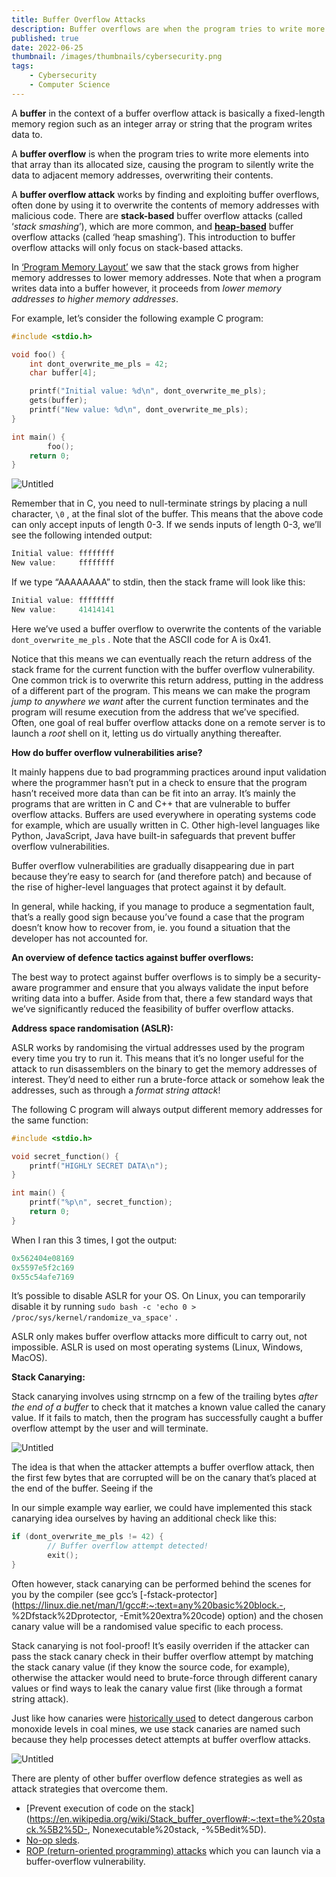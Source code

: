 ```yaml
---
title: Buffer Overflow Attacks
description: Buffer overflows are when the program tries to write more elements into an array's allocated size.
published: true
date: 2022-06-25
thumbnail: /images/thumbnails/cybersecurity.png
tags:
    - Cybersecurity
    - Computer Science
---
```


A **buffer** in the context of a buffer overflow attack is basically a fixed-length memory region such as an integer array or string that the program writes data to.

A **buffer overflow** is when the program tries to write more elements into that array than its allocated size, causing the program to silently write the data to adjacent memory addresses, overwriting their contents.

A **buffer overflow attack** works by finding and exploiting buffer overflows, often done by using it to overwrite the contents of memory addresses with malicious code. There are **stack-based** buffer overflow attacks (called ‘*stack smashing*’), which are more common, and **[heap-based](https://en.wikipedia.org/wiki/Heap_overflow)** buffer overflow attacks (called ‘heap smashing’). This introduction to buffer overflow attacks will only focus on stack-based attacks.

In [‘Program Memory Layout’](https://timz.dev/cybersecurity/program-memory-layout) we saw that the stack grows from higher memory addresses to lower memory addresses. Note that when a program writes data into a buffer however, it proceeds from *lower memory addresses to higher memory addresses*.

For example, let’s consider the following example C program:

```c
#include <stdio.h>

void foo() {
    int dont_overwrite_me_pls = 42;
    char buffer[4];

    printf("Initial value: %d\n", dont_overwrite_me_pls);
    gets(buffer);
    printf("New value: %d\n", dont_overwrite_me_pls);
}

int main() {
		foo();
    return 0;
}
```

![Untitled](https://s3.us-west-2.amazonaws.com/secure.notion-static.com/8502265b-b450-497e-a64d-7c6fe6c12fca/Untitled.png?X-Amz-Algorithm=AWS4-HMAC-SHA256&X-Amz-Content-Sha256=UNSIGNED-PAYLOAD&X-Amz-Credential=AKIAT73L2G45EIPT3X45%2F20220410%2Fus-west-2%2Fs3%2Faws4_request&X-Amz-Date=20220410T012745Z&X-Amz-Expires=86400&X-Amz-Signature=72e0e560ca1adb180718894e1dcf6509b824fce5a0c3ac28b24769520802b797&X-Amz-SignedHeaders=host&response-content-disposition=filename%20%3D%22Untitled.png%22&x-id=GetObject)

Remember that in C, you need to null-terminate strings by placing a null character, `\0` , at the final slot of the buffer. This means that the above code can only accept inputs of length 0-3. If we sends inputs of length 0-3, we’ll see the following intended output:

```c
Initial value: ffffffff
New value:     ffffffff
```

If we type “AAAAAAAA” to stdin, then the stack frame will look like this:

```c
Initial value: ffffffff
New value:     41414141
```

Here we’ve used a buffer overflow to overwrite the contents of the variable `dont_overwrite_me_pls` . Note that the ASCII code for A is 0x41.

Notice that this means we can eventually reach the return address of the stack frame for the current function with the buffer overflow vulnerability. One common trick is to overwrite this return address, putting in the address of a different part of the program. This means we can make the program *jump to anywhere we want* after the current function terminates and the program will resume execution from the address that we’ve specified. Often, one goal of real buffer overflow attacks done on a remote server is to launch a *root* shell on it, letting us do virtually anything thereafter.

**How do buffer overflow vulnerabilities arise?** 

It mainly happens due to bad programming practices around input validation where the programmer hasn’t put in a check to ensure that the program hasn’t received more data than can be fit into an array. It’s mainly the programs that are written in C and C++ that are vulnerable to buffer overflow attacks. Buffers are used everywhere in operating systems code for example, which are usually written in C. Other high-level languages like Python, JavaScript, Java have built-in safeguards that prevent buffer overflow vulnerabilities. 

Buffer overflow vulnerabilities are gradually disappearing due in part because they’re easy to search for (and therefore patch) and because of the rise of higher-level languages that protect against it by default.

In general, while hacking, if you manage to produce a segmentation fault, that’s a really good sign because you’ve found a case that the program doesn’t know how to recover from, ie. you found a situation that the developer has not accounted for.

**An overview of defence tactics against buffer overflows:**

The best way to protect against buffer overflows is to simply be a security-aware programmer and ensure that you always validate the input before writing data into a buffer. Aside from that, there a few standard ways that we’ve significantly reduced the feasibility of buffer overflow attacks. 

**Address space randomisation (ASLR):**

ASLR works by randomising the virtual addresses used by the program every time you try to run it. This means that it’s no longer useful for the attack to run disassemblers on the binary to get the memory addresses of interest. They’d need to either run a brute-force attack or somehow leak the addresses, such as through a *format string attack*!

The following C program will always output different memory addresses for the same function:

```c
#include <stdio.h>

void secret_function() {
    printf("HIGHLY SECRET DATA\n");
}

int main() {
    printf("%p\n", secret_function);
    return 0;
}
```

When I ran this 3 times, I got the output:

```c
0x562404e08169
0x5597e5f2c169
0x55c54afe7169
```

It’s possible to disable ASLR for your OS. On Linux, you can temporarily disable it by running `sudo bash -c 'echo 0 > /proc/sys/kernel/randomize_va_space'` .

ASLR only makes buffer overflow attacks more difficult to carry out, not impossible. ASLR is used on most operating systems (Linux, Windows, MacOS).

**Stack Canarying:**

Stack canarying involves using strncmp on a few of the trailing bytes *after the end of a buffer* to check that it matches a known value called the canary value. If it fails to match, then the program has successfully caught a buffer overflow attempt by the user and will terminate.

![Untitled](https://s3.us-west-2.amazonaws.com/secure.notion-static.com/c65d88ce-612f-4e7d-9ab6-c45e260f1270/Untitled.png?X-Amz-Algorithm=AWS4-HMAC-SHA256&X-Amz-Content-Sha256=UNSIGNED-PAYLOAD&X-Amz-Credential=AKIAT73L2G45EIPT3X45%2F20220410%2Fus-west-2%2Fs3%2Faws4_request&X-Amz-Date=20220410T012800Z&X-Amz-Expires=86400&X-Amz-Signature=2fec9a9a09b1f2efda9e3d18b1f1be4c8ade932f4c11c4f8513f7248fb9305ed&X-Amz-SignedHeaders=host&response-content-disposition=filename%20%3D%22Untitled.png%22&x-id=GetObject)

The idea is that when the attacker attempts a buffer overflow attack, then the first few bytes that are corrupted will be on the canary that’s placed at the end of the buffer. Seeing if the 

In our simple example way earlier, we could have implemented this stack canarying idea ourselves by having an additional check like this:

```c
if (dont_overwrite_me_pls != 42) {
		// Buffer overflow attempt detected!  
		exit();
} 
```

Often however, stack canarying can be performed behind the scenes for you by the compiler (see gcc’s [-fstack-protector](https://linux.die.net/man/1/gcc#:~:text=any%20basic%20block.-, %2Dfstack%2Dprotector, -Emit%20extra%20code) option) and the chosen canary value will be a randomised value specific to each process.

Stack canarying is not fool-proof! It’s easily overriden if the attacker can pass the stack canary check in their buffer overflow attempt by matching the stack canary value (if they know the source code, for example), otherwise the attacker would need to brute-force through different canary values or find ways to leak the canary value first (like through a format string attack).

Just like how canaries were [historically used](https://en.wikipedia.org/wiki/Sentinel_species#Historical_examples) to detect dangerous carbon monoxide levels in coal mines, we use stack canaries are named such because they help processes detect attempts at buffer overflow attacks.

![Untitled](https://s3.us-west-2.amazonaws.com/secure.notion-static.com/02b77da0-b8c1-48bf-9785-c6617cf18945/Untitled.png?X-Amz-Algorithm=AWS4-HMAC-SHA256&X-Amz-Content-Sha256=UNSIGNED-PAYLOAD&X-Amz-Credential=AKIAT73L2G45EIPT3X45%2F20220410%2Fus-west-2%2Fs3%2Faws4_request&X-Amz-Date=20220410T012817Z&X-Amz-Expires=86400&X-Amz-Signature=f080df307c75554d3c93708a6549534522479f13469c0445e190d7d7ad6a1a7b&X-Amz-SignedHeaders=host&response-content-disposition=filename%20%3D%22Untitled.png%22&x-id=GetObject)

There are plenty of other buffer overflow defence strategies as well as attack strategies that overcome them.

* [Prevent execution of code on the stack](https://en.wikipedia.org/wiki/Stack_buffer_overflow#:~:text=the%20stack.%5B2%5D-, Nonexecutable%20stack, -%5Bedit%5D).
* [No-op sleds](https://en.wikipedia.org/wiki/NOP_slide).
* [ROP (return-oriented programming) attacks](https://en.wikipedia.org/wiki/Return-oriented_programming) which you can launch via a buffer-overflow vulnerability.
